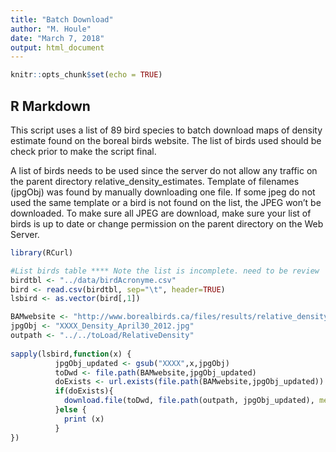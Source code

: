---
title: "Batch Download"
author: "M. Houle"
date: "March 7, 2018"
output: html_document
---

```{r setup, include=FALSE}
knitr::opts_chunk$set(echo = TRUE)
```

## R Markdown

This script uses a list of 89 bird species to batch download maps of density estimate found on the boreal birds website. The list of birds used should be check prior to make the script final. 

A list of birds needs to be used since the server do not allow any traffic on the parent directory relative_density_estimates. Template of filenames (jpgObj) was found by manually downloading one file. If some jpeg do not used the same template or a bird is not found on the list, the JPEG won't be downloaded. To make sure all JPEG are download, make sure your list of birds is up to date or change permission on the parent directory on the Web Server. 


```{r Relative Density Maps }
library(RCurl)

#List birds table **** Note the list is incomplete. need to be review
birdtbl <- "../data/birdAcronyme.csv"
bird <- read.csv(birdtbl, sep="\t", header=TRUE)
lsbird <- as.vector(bird[,1])

BAMwebsite <- "http://www.borealbirds.ca/files/results/relative_density_estimates"
jpgObj <- "XXXX_Density_April30_2012.jpg"
outpath <- "../../toLoad/RelativeDensity"
  
sapply(lsbird,function(x) {
          jpgObj_updated <- gsub("XXXX",x,jpgObj)
          toDwd <- file.path(BAMwebsite,jpgObj_updated)
          doExists <- url.exists(file.path(BAMwebsite,jpgObj_updated))
          if(doExists){
            download.file(toDwd, file.path(outpath, jpgObj_updated), method = "auto", mode = "wb")
          }else {
            print (x)
          }   
})
```

